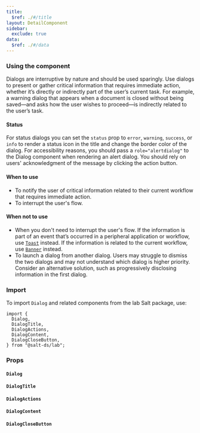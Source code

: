 ```yaml
---
title:
  $ref: ./#/title
layout: DetailComponent
sidebar:
  exclude: true
data:
  $ref: ./#/data
---
```


### Using the component

Dialogs are interruptive by nature and should be used sparingly. Use dialogs to present or gather critical information that requires immediate action, whether it’s directly or indirectly part of the user’s current task. For example, a warning dialog that appears when a document is closed without being saved—and asks how the user wishes to proceed—is indirectly related to the user’s task.

#### Status

For status dialogs you can set the `status` prop to `error`, `warning`, `success`, or `info` to render a status icon in the title and change the border color of the dialog. For accessibility reasons, you should pass a `role="alertdialog"` to the Dialog component when rendering an alert dialog. You should rely on users' acknowledgment of the message by clicking the action button.

#### When to use

- To notify the user of critical information related to their current workflow that requires immediate action.
- To interrupt the user's flow.

#### When not to use

- When you don't need to interrupt the user's flow. If the information is part of an event that’s occurred in a peripheral application or workflow, use [`Toast`](../toast) instead. If the information is related to the current workflow, use [`Banner`](../banner) instead.
- To launch a dialog from another dialog. Users may struggle to dismiss the two dialogs and may not understand which dialog is higher priority. Consider an alternative solution, such as progressively disclosing information in the first dialog.

### Import

To import `Dialog` and related components from the lab Salt package, use:

```
import {
  Dialog,
  DialogTitle,
  DialogActions,
  DialogContent,
  DialogCloseButton,
} from "@salt-ds/lab";
```

### Props

#### `Dialog`

<PropsTable packageName="lab" componentName="Dialog" />

#### `DialogTitle`

<PropsTable packageName="lab" componentName="DialogTitle" />

#### `DialogActions`

<PropsTable packageName="lab" componentName="DialogActions" />

#### `DialogContent`

<PropsTable packageName="lab" componentName="DialogContent" />

#### `DialogCloseButton`

<PropsTable packageName="lab" componentName="DialogCloseButton" />
